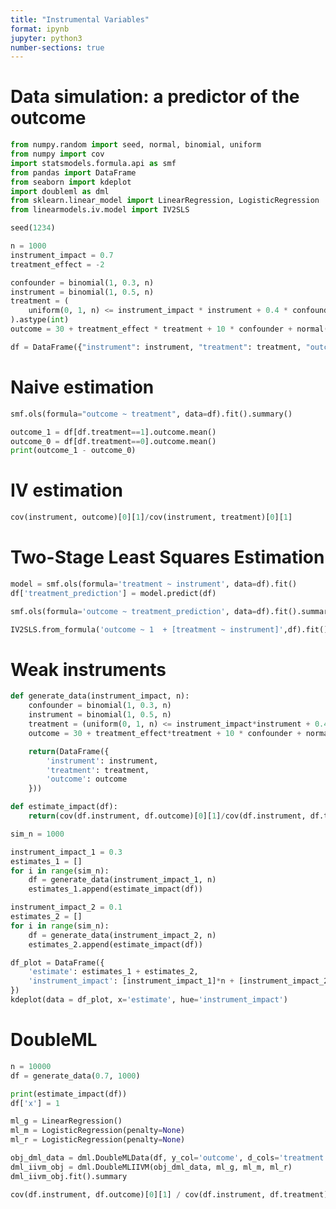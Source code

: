 ```yaml
---
title: "Instrumental Variables"
format: ipynb
jupyter: python3
number-sections: true
---
```


# Data simulation: a predictor of the outcome

```python
from numpy.random import seed, normal, binomial, uniform
from numpy import cov
import statsmodels.formula.api as smf
from pandas import DataFrame
from seaborn import kdeplot
import doubleml as dml
from sklearn.linear_model import LinearRegression, LogisticRegression
from linearmodels.iv.model import IV2SLS

seed(1234)

n = 1000
instrument_impact = 0.7
treatment_effect = -2

confounder = binomial(1, 0.3, n)
instrument = binomial(1, 0.5, n)
treatment = (
    uniform(0, 1, n) <= instrument_impact * instrument + 0.4 * confounder
).astype(int)
outcome = 30 + treatment_effect * treatment + 10 * confounder + normal(0, 2, n)

df = DataFrame({"instrument": instrument, "treatment": treatment, "outcome": outcome})
```

# Naive estimation

```python
smf.ols(formula="outcome ~ treatment", data=df).fit().summary()
```

```python
outcome_1 = df[df.treatment==1].outcome.mean()
outcome_0 = df[df.treatment==0].outcome.mean()
print(outcome_1 - outcome_0)
```

# IV estimation

```python
cov(instrument, outcome)[0][1]/cov(instrument, treatment)[0][1]
```

# Two-Stage Least Squares Estimation
```python
model = smf.ols(formula='treatment ~ instrument', data=df).fit()
df['treatment_prediction'] = model.predict(df)

smf.ols(formula='outcome ~ treatment_prediction', data=df).fit().summary()
```

```python

IV2SLS.from_formula('outcome ~ 1  + [treatment ~ instrument]',df).fit()
```

# Weak instruments


```python
def generate_data(instrument_impact, n):
    confounder = binomial(1, 0.3, n)
    instrument = binomial(1, 0.5, n)
    treatment = (uniform(0, 1, n) <= instrument_impact*instrument + 0.4*confounder).astype(int)
    outcome = 30 + treatment_effect*treatment + 10 * confounder + normal(0, 2, n)

    return(DataFrame({
        'instrument': instrument,
        'treatment': treatment,
        'outcome': outcome
    }))

def estimate_impact(df):
    return(cov(df.instrument, df.outcome)[0][1]/cov(df.instrument, df.treatment)[0][1])
```


```python
sim_n = 1000

instrument_impact_1 = 0.3
estimates_1 = []
for i in range(sim_n):
    df = generate_data(instrument_impact_1, n)
    estimates_1.append(estimate_impact(df))
```


```python
instrument_impact_2 = 0.1
estimates_2 = []
for i in range(sim_n):
    df = generate_data(instrument_impact_2, n)
    estimates_2.append(estimate_impact(df))
```


```python
df_plot = DataFrame({
    'estimate': estimates_1 + estimates_2,
    'instrument_impact': [instrument_impact_1]*n + [instrument_impact_2]*n
})
kdeplot(data = df_plot, x='estimate', hue='instrument_impact')
```

# DoubleML


```python
n = 10000
df = generate_data(0.7, 1000)

print(estimate_impact(df))
df['x'] = 1

ml_g = LinearRegression()
ml_m = LogisticRegression(penalty=None)
ml_r = LogisticRegression(penalty=None)

obj_dml_data = dml.DoubleMLData(df, y_col='outcome', d_cols='treatment', z_cols='instrument')
dml_iivm_obj = dml.DoubleMLIIVM(obj_dml_data, ml_g, ml_m, ml_r)
dml_iivm_obj.fit().summary
```

```python
cov(df.instrument, df.outcome)[0][1] / cov(df.instrument, df.treatment)[0][1]
```